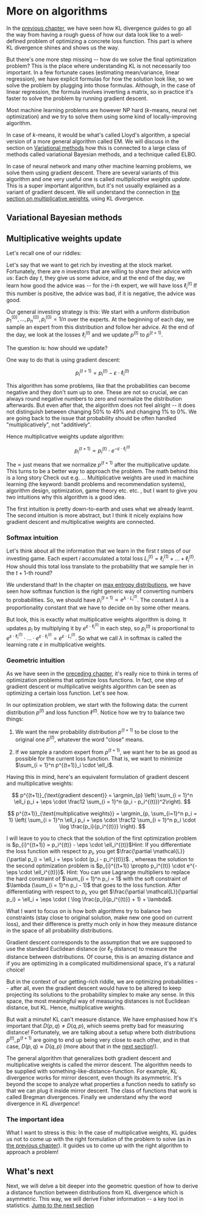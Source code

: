 # More on algorithms

In the [previous chapter](05-machine_learning), we have seen how KL divergence guides to go all the way from having a rough guess of how our data look like to a well-defined problem of optimizing a concrete loss function. This part is where KL divergence shines and shows us the way.

But there's one more step missing -- how do we solve the final optimization problem? This is the place where understanding KL is not necessarily too important. In a few fortunate cases (estimating mean/variance, linear regression), we have explicit formulas for how the solution look like, so we solve the problem by plugging into those formulas. <Footnote>Although, in the case of linear regression, the formula involves inverting a matrix, so in practice it's faster to solve the problem by running gradient descent. </Footnote>

Most machine learning problems are however NP hard ($k$-means, neural net optimization) and we try to solve them using some kind of locally-improving algorithm.

In case of $k$-means, it would be what's called Lloyd's algorithm, a special version of a more general algorithm called EM. We will discuss in the section on [Variational methods](variational-methods) how this is connected to a large class of methods called variational Bayesian methods, and a technique called ELBO.

In case of neural network and many other machine learning problems, we solve them using gradient descent. There are several variants of this algorithm and one very useful one is called _multiplicative weights update_. This is a super important algorithm, but it's not usually explained as a variant of gradient descent. We will understand the connection in [the section on multiplicative weights](multiplicative-weights), using KL divergence.

## Variational Bayesian methods <a id="variational-methods"></a>

## Multiplicative weights update <a id="multiplicative-weights"></a>

Let's recall one of our riddles:

Let's say that we want to get rich by investing at the stock market. Fortunately, there are $n$ investors that are willing to share their advice with us: Each day $t$, they give us some advice, and at the end of the day, we learn how good the advice was -- for the $i$-th expert, we will have loss $\ell_i^{(t)}$ <Footnote>If this number is positive, the advice was bad, if it is negative, the advice was good. </Footnote>

Our general investing strategy is this: We start with a uniform distribution $p_1^{(0)}, \dots, p_n^{(0)}, p_i^{(0)} = 1/n$ over the experts. At the beginning of each day, we sample an expert from this distribution and follow her advice. At the end of the day, we look at the losses $\ell_i^{(t)}$ and we update $p^{(t)}$ to $p^{(t+1)}$.

The question is: how should we update?

One way to do that is using gradient descent:

$$
p_i^{(t+1)} = p_i^{(t)} - \varepsilon \cdot \ell_i^{(t)}
$$

This algorithm has some problems, like that the probabilities can become negative and they don't sum up to one. These are not so crucial, we can always round negative numbers to zero and normalize the distribution afterwards. But even after that, the algorithm does not feel alright -- it does not distinguish between changing $50\%$ to $49\%$ and changing $1\%$ to $0\%$. We are going back to the issue that probability should be often handled "multiplicatively", not "additively".

Hence multiplicative weights update algorithm:

$$
p_i^{(t+1)} \propto p_i^{(t)} \cdot e^{- \varepsilon \cdot \ell_i^{(t)}}
$$

The $\propto$ just means that we normalize $p^{(t+1)}$ after the multiplicative update. This turns to be a better way to approach the problem. The math behind this is a long story<Footnote> Check out e.g. ... Multiplicative weights are used in machine learning (the keyword: bandit problems and recommendation systems), algorithm design, optimization, game theory etc. etc. </Footnote>, but I want to give you two intuitions why this algorithm is a good idea.

The first intuition is pretty down-to-earth and uses what we already learnt. The second intuition is more abstract, but I think it nicely explains how gradient descent and multiplicative weights are connected.

### Softmax intuition

Let's think about all the information that we learn in the first $t$ steps of our investing game. Each expert $i$ accumulated a total loss $L_i^{(t)} = \ell_i^{(1)} + \dots + \ell_i^{(t)}$. How should this total loss translate to the probability that we sample her in the $t+1$-th round?

We understand that! In the chapter on [max entropy distributions](04-max_entropy), we have seen how softmax function is the right generic way of converting numbers to probabilities. So, we should have $p_i^{(t+1)} \propto e^{\lambda \cdot L_i^{(t)}}$. The constant $\lambda$ is a proportionality constant that we have to decide on by some other means.

But look, this is exactly what multiplicative weights algorithm is doing. It updates $p_i$ by multiplying it by $e^{\varepsilon \cdot \ell_i^{(t)}}$ in each step, so $p_i^{(t)}$ is proportional to $e^{\varepsilon \cdot \ell_i^{(1)}} \cdot \dots \cdot e^{\varepsilon \cdot \ell_i^{(t)}} = e^{\varepsilon \cdot L_i^{(t)}}$. So what we call $\lambda$ in softmax is called the learning rate $\varepsilon$ in multiplicative weights.

### Geometric intuition

As we have seen in the [preceding chapter](05-machine-learning), it's really nice to think in terms of optimization problems that optimize loss functions. In fact, one step of gradient descent or multiplicative weights algorithm can be seen as optimizing a certain loss function. Let's see how.

In our optimization problem, we start with the following data: the current distribution $p^{(t)}$ and loss function $\ell^{(t)}$. Notice how we try to balance two things:

1. We want the new probability distribution $p^{(t+1)}$ to be close to the original one $p^{(t)}$, whatever the word "close" means.

2. If we sample a random expert from $p^{(t+1)}$, we want her to be as good as possible for the current loss function. That is, we want to minimize $\sum_{i = 1}^n p^{(t+1)}_i \cdot \ell_i$.

Having this in mind, here's an equivalent formulation of gradient descent and multiplicative weights:

$$
p^{(t+1)}_{\text{gradient descent}} = \argmin_{p} \left(
   \sum_{i = 1}^n \ell_i p_i + \eps \cdot \frac12 \sum_{i = 1}^n (p_i - p_i^{(t)})^2\right).
$$

$$
p^{(t+1)}_{\text{multiplicative weights}} = \argmin_{p, \sum_{i=1}^n p_i = 1} \left(
   \sum_{i = 1}^n \ell_i p_i + \eps \cdot \frac12 \sum_{i = 1}^n p_i \cdot \log \frac{p_i}{p_i^{(t)}} \right).
$$

I will leave to you to check that the solution of the first optimization problem is $p_{i}^{(t+1)} = p_i^{(t)} - \eps \cdot \ell_i^{(t)}$<Footnote>Hint: If you differentiate the loss function with respect to $p_i$, you get $\frac{\partial \mathcal{L}}{\partial p_i} = \ell_i + \eps \cdot (p_i - p_i^{(t)})$. </Footnote>, whereas the solution to the second optimization problem is $p_{i}^{(t+1)} \propto p_i^{(t)} \cdot e^{-\eps \cdot \ell_i^{(t)}}$. <Footnote>Hint: You can use Lagrange multipliers to replace the hard constraint of $\sum_{i = 1}^n p_i = 1$ with the soft constraint of $\lambda (\sum_{i = 1}^n p_i - 1)$ that goes to the loss function. After differentiating with respect to $p_i$, you get $\frac{\partial \mathcal{L}}{\partial p_i} = \ell_i + \eps \cdot ( \log \frac{p_i}{p_i^{(t)}} + 1) + \lambda$. </Footnote>

What I want to focus on is how both algorithms try to balance two constraints (stay close to original solution, make new one good on current loss), and their difference is pretty much only in how they measure distance in the space of all probability distributions.

Gradient descent corresponds to the assumption that we are supposed to use the standard Euclidean distance (or $\ell_2$ distance) to measure the distance between distributions. Of course, this is an amazing distance and if you are optimizing in a complicated multidimensional space, it's a natural choice!

But in the context of our getting-rich riddle, we are optimizing probabilities -- after all, even the gradient descent would have to be altered to keep projecting its solutions to the probability simplex to make any sense. In this space, the most meaningful way of measuring distances is not Euclidean distance, but KL. Hence, multiplicative weights.

But wait a minute! KL can't measure distance. We have emphasised how it's important that $D(p,q) \not= D(q,p)$, which seems pretty bad for measuring distance! Fortunately, we are talking about a setup where both distributions $p^{(t)}, p^{(t+1)}$ are going to end up being very close to each other, and in that case, $D(p,q) \approx D(q,p)$ (more about that in the [next section](07-fisher_info)!).

The general algorithm that generalizes both gradient descent and multiplicative weights is called the mirror descent. The algorithm needs to be supplied with something-like-distance-function. For example, KL divergence works for mirror descent, even though its asymmetric. It's beyond the scope to analyze what properties a function needs to satisfy so that we can plug it inside mirror descent. The class of functions that work is called Bregman divergences. Finally we understand why the word divergence in _KL divergence_!

### The important idea

What I want to stress is this: In the case of multiplicative weights, KL guides us not to come up with the right formulation of the problem to solve (as in [the previous chapter](05-machine_learning)). It guides us to come up with the right algorithm to approach a problem!

## What's next

Next, we will delve a bit deeper into the geometric question of how to derive a distance function between distributions from KL divergence which is asymmetric. This way, we will derive Fisher information -- a key tool in statistics. [Jump to the next section](07-fisher_info)
